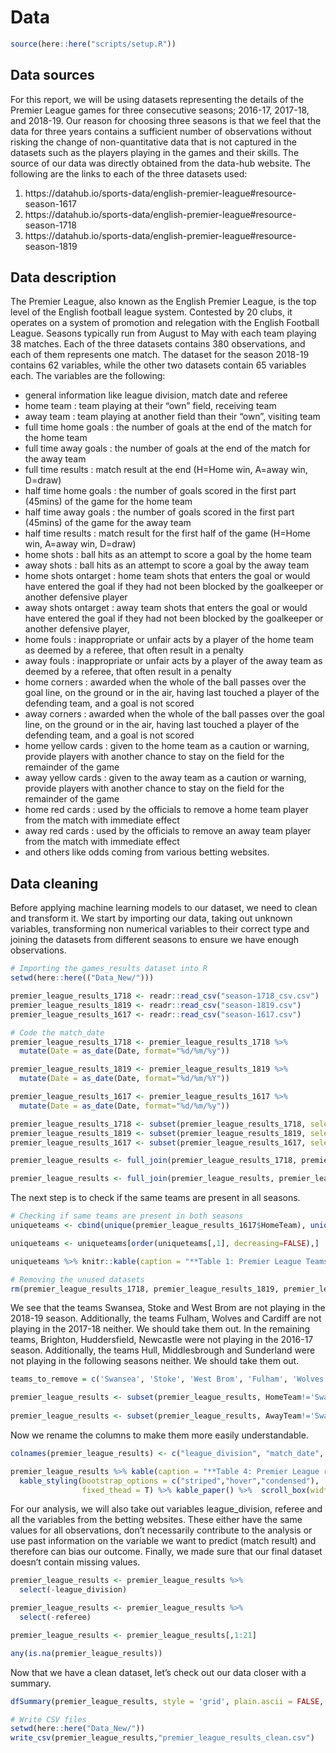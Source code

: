 # Data

```r
source(here::here("scripts/setup.R"))
```

## Data sources

For this report, we will be using datasets representing the details of the Premier League games for three consecutive seasons; 2016-17, 2017-18, and 2018-19. Our reason for choosing three seasons is that we feel that the data for three years contains a sufficient number of observations without risking the change of non-quantitative data that is not captured in the datasets such as the players playing in the games and their skills. The source of our data was directly obtained from the data-hub website. The following are the links to each of the three datasets used:

1. https://datahub.io/sports-data/english-premier-league#resource-season-1617
2. https://datahub.io/sports-data/english-premier-league#resource-season-1718
3. https://datahub.io/sports-data/english-premier-league#resource-season-1819


## Data description 

The Premier League, also known as the English Premier League, is the top level of the English football league system. Contested by 20 clubs, it operates on a system of promotion and relegation with the English Football League. Seasons typically run from August to May with each team playing 38 matches. Each of the three datasets contains 380 observations, and each of them represents one match. The dataset for the season 2018-19 contains 62 variables, while the other two datasets contain 65 variables each. The variables are the following:

- general information like league division, match date and referee
- home team : team playing at their "own" field, receiving team
- away team : team playing at another field than their "own", visiting team
- full time home goals : the number of goals at the end of the match for the home team
- full time away goals : the number of goals at the end of the match for the away team
- full time results : match result at the end (H=Home win, A=away win, D=draw)
- half time home goals : the number of goals scored in the first part (45mins) of the game for the home team
- half time away goals : the number of goals scored in the first part (45mins) of the game for the away team
- half time results : match result for the first half of the game (H=Home win, A=away win, D=draw)
- home shots : ball hits as an attempt to score a goal by the home team
- away shots : ball hits as an attempt to score a goal by the away team
- home shots ontarget : home team shots that enters the goal or would have entered the goal if they had not been blocked by the goalkeeper or another defensive player
- away shots ontarget : away team shots that enters the goal or would have entered the goal if they had not been blocked by the goalkeeper or another defensive player, 
- home fouls : inappropriate or unfair acts by a player of the home team as deemed by a referee, that often result in a penalty
- away fouls : inappropriate or unfair acts by a player of the away team as deemed by a referee, that often result in a penalty
- home corners : awarded when the whole of the ball passes over the goal line, on the ground or in the air, having last touched a player of the defending team, and a goal is not scored
- away corners : awarded when the whole of the ball passes over the goal line, on the ground or in the air, having last touched a player of the defending team, and a goal is not scored
- home yellow cards : given to the home team as a caution or warning, provide players with another chance to stay on the field for the remainder of the game
- away yellow cards : given to the away team as a caution or warning, provide players with another chance to stay on the field for the remainder of the game
- home red cards : used by the officials to remove a home team player from the match with immediate effect
- away red cards : used by the officials to remove an away team player from the match with immediate effect
- and others like odds coming from various betting websites.


## Data cleaning

Before applying machine learning models to our dataset, we need to clean and transform it. We start by importing our data, taking out unknown variables, transforming non numerical variables to their correct type and joining the datasets from different seasons to ensure we have enough observations.

```r
# Importing the games_results dataset into R
setwd(here::here(("Data_New/")))

premier_league_results_1718 <- readr::read_csv("season-1718_csv.csv")
premier_league_results_1819 <- readr::read_csv("season-1819.csv")
premier_league_results_1617 <- readr::read_csv("season-1617.csv")

# Code the match_date
premier_league_results_1718 <- premier_league_results_1718 %>% 
  mutate(Date = as_date(Date, format="%d/%m/%y"))

premier_league_results_1819 <- premier_league_results_1819 %>% 
  mutate(Date = as_date(Date, format="%d/%m/%Y"))

premier_league_results_1617 <- premier_league_results_1617 %>% 
  mutate(Date = as_date(Date, format="%d/%m/%y"))

premier_league_results_1718 <- subset(premier_league_results_1718, select = -c(LBH,LBD,LBA,PSCH,PSCD,PSCA))
premier_league_results_1819 <- subset(premier_league_results_1819, select = -c(PSCH,PSCD,PSCA))
premier_league_results_1617 <- subset(premier_league_results_1617, select = -c(LBH,LBD,LBA,PSCH,PSCD,PSCA))

premier_league_results <- full_join(premier_league_results_1718, premier_league_results_1819, by = c("Div","Date","HomeTeam","AwayTeam","FTHG","FTAG","FTR","HTHG","HTAG","HTR","Referee","HS","AS","HST","AST","HF","AF","HC","AC","HY","AY","HR","AR","B365H","B365D","B365A","BWH","BWD","BWA","IWH","IWD","IWA","PSH","PSD","PSA","WHH","WHD","WHA","VCH","VCD","VCA","Bb1X2","BbMxH","BbAvH","BbMxD","BbAvD","BbMxA","BbAvA","BbOU","BbMx>2.5","BbAv>2.5","BbMx<2.5","BbAv<2.5","BbAH","BbAHh","BbMxAHH","BbAvAHH","BbMxAHA","BbAvAHA"))

premier_league_results <- full_join(premier_league_results, premier_league_results_1617, by = c("Div","Date","HomeTeam","AwayTeam","FTHG","FTAG","FTR","HTHG","HTAG","HTR","Referee","HS","AS","HST","AST","HF","AF","HC","AC","HY","AY","HR","AR","B365H","B365D","B365A","BWH","BWD","BWA","IWH","IWD","IWA","PSH","PSD","PSA","WHH","WHD","WHA","VCH","VCD","VCA","Bb1X2","BbMxH","BbAvH","BbMxD","BbAvD","BbMxA","BbAvA","BbOU","BbMx>2.5","BbAv>2.5","BbMx<2.5","BbAv<2.5","BbAH","BbAHh","BbMxAHH","BbAvAHH","BbMxAHA","BbAvAHA"))
```

The next step is to check if the same teams are present in all seasons.

```r
# Checking if same teams are present in both seasons
uniqueteams <- cbind(unique(premier_league_results_1617$HomeTeam), unique(premier_league_results_1718$HomeTeam), unique(premier_league_results_1819$HomeTeam))

uniqueteams <- uniqueteams[order(uniqueteams[,1], decreasing=FALSE),]

uniqueteams %>% knitr::kable(caption = "**Table 1: Premier League Teams**", col.names = c("Teams 2016-17", "Teams 2017-18", "Teams 2018-19")) %>% kable_styling(bootstrap_options = c("striped","hover","condensed"), fixed_thead = T) %>% kable_paper() %>%  scroll_box(width = "100%", height = "320px")

# Removing the unused datasets
rm(premier_league_results_1718, premier_league_results_1819, premier_league_results_1617)
```

We see that the teams Swansea, Stoke and West Brom are not playing in the 2018-19 season. Additionally, the teams Fulham, Wolves and Cardiff are not playing in the 2017-18 neither. We should take them out. In the remaining teams, Brighton, Huddersfield, Newcastle were not playing in the 2016-17 season. Additionally, the teams Hull, Middlesbrough and Sunderland were not playing in the following seasons neither. We should take them out.

```r
teams_to_remove = c('Swansea', 'Stoke', 'West Brom', 'Fulham', 'Wolves', 'Cardiff', 'Brighton', 'Huddersfield', 'Newcastle', 'Hull', 'Middlesbrough', 'Sunderland')

premier_league_results <- subset(premier_league_results, HomeTeam!='Swansea' & HomeTeam!='Stoke' & HomeTeam!='West Brom' & HomeTeam!='Fulham' & HomeTeam!='Wolves' & HomeTeam!='Cardiff' & HomeTeam!='Brighton' & HomeTeam!='Huddersfield' & HomeTeam!='Newcastle' & HomeTeam!='Hull' & HomeTeam!='Middlesbrough' & HomeTeam!='Sunderland')
      
premier_league_results <- subset(premier_league_results, AwayTeam!='Swansea' & AwayTeam!='Stoke' & AwayTeam!='West Brom' & AwayTeam!='Fulham' & AwayTeam!='Wolves' & AwayTeam!='Cardiff' & AwayTeam!='Brighton' & AwayTeam!='Huddersfield' & AwayTeam!='Newcastle' & AwayTeam!='Hull' & AwayTeam!='Middlesbrough' & AwayTeam!='Sunderland')                           

```

Now we rename the columns to make them more easily understandable.

```r
colnames(premier_league_results) <- c("league_division", "match_date", "home_team", "away_team", "full_time_home_goals", "full_time_away_goals", "full_time_results", "half_time_home_goals", "half_time_away_goals", "half_time_results", "referee", "home_shots", "away_shots", "home_shots_ontarget", "away_shots_ontarget", "home_fouls", "away_fouls", "home_corners", "away_corners", "home_yellow_cards", "away_yellow_cards", "home_red_cards", "away_red_cards", "bet365_home_win_odds", "bet365_draw_odds", "bet365_away_win_odds", "bet&win_home_win_odds", "bet&win_draw_odds", "bet&win_away_win_odds", "interwetten_home_win_odds", "interwetten_draw_odds", "interwetten_away_win_odds", "pinnacle_home_win_odds", "pinnacle_draw_odds", "pinnacle_away_win_odds", "williamhill_home_win_odds", "williamhill_draw_odds", "williamhill_away_win_odds", "vcbet_home_win_odds", "vcbet_draw_odds", "vcbet_away_win_odds", "no_betbrain_bookmarkers_odds", "betbrain_max_home_win_odds", "betbrain_avg_home_win_odds", "betbrain_max_draw_odds", "betbrain_avg_draw_win_odds", "betbrain_max_away_win_odds", "betbrain_avg_away_win_odds", "no_betbrain_bookmarkers_goals", "betbrain_max_over_2.5goals", "betbrain_avg_over_2.5goals", "betbrain_max_under_2.5goals", "betbrain_avg_under_2.5goals", "no_betbrain_bookmarkers_asianhandicap", "betbrain_size_handicap", "betbrain_max_home_asianhandicap_odds", "betbrain_avg_home_asianhandicap_odds", "betbrain_max_away_asianhandicap_odds", "betbrain_avg_away_asianhandicap_odds")

premier_league_results %>% kable(caption = "**Table 4: Premier League results (seasons 2016-17, 2017-18 and 2018-2019)**") %>%
  kable_styling(bootstrap_options = c("striped","hover","condensed"),
                fixed_thead = T) %>% kable_paper() %>%  scroll_box(width = "100%", height = "320px")
```

For our analysis, we will also take out variables league_division, referee and all the variables from the betting websites. These either have the same values for all observations, don't necessarily contribute to the analysis or use past information on the variable we want to predict (match result) and therefore can bias our outcome. Finally, we made sure that our final dataset doesn't contain missing values.

```r
premier_league_results <- premier_league_results %>% 
  select(-league_division)

premier_league_results <- premier_league_results %>% 
  select(-referee)

premier_league_results <- premier_league_results[,1:21]
```

```r
any(is.na(premier_league_results))
```

Now that we have a clean dataset, let's check out our data closer with a summary.

```r
dfSummary(premier_league_results, style = 'grid', plain.ascii = FALSE, tmp.img.dir = "/tmp")
```

```r
# Write CSV files
setwd(here::here("Data_New/"))
write_csv(premier_league_results,"premier_league_results_clean.csv")
```

